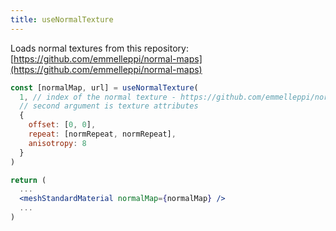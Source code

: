 ```yaml
---
title: useNormalTexture
---
```


Loads normal textures from this repository: [https://github.com/emmelleppi/normal-maps](https://github.com/emmelleppi/normal-maps)

```jsx
const [normalMap, url] = useNormalTexture(
  1, // index of the normal texture - https://github.com/emmelleppi/normal-maps/blob/master/normals.json
  // second argument is texture attributes
  {
    offset: [0, 0],
    repeat: [normRepeat, normRepeat],
    anisotropy: 8
  }
)

return (
  ...
  <meshStandardMaterial normalMap={normalMap} />
  ...
)

```

<StoryBookLink link="prototyping-usenormaltexture" />

<StoryBookEmbed id="prototyping-usenormaltexture" />
